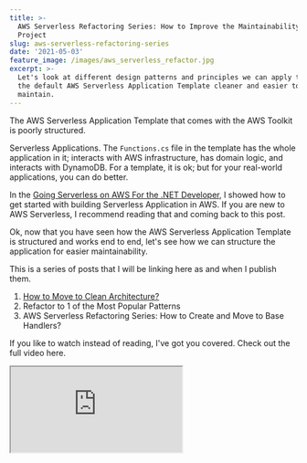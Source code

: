 ```yaml
---
title: >-
  AWS Serverless Refactoring Series: How to Improve the Maintainability of
  Project
slug: aws-serverless-refactoring-series
date: '2021-05-03'
feature_image: /images/aws_serverless_refactor.jpg
excerpt: >-
  Let's look at different design patterns and principles we can apply to make
  the default AWS Serverless Application Template cleaner and easier to
  maintain.
---
```

The AWS Serverless Application Template that comes with the AWS Toolkit is poorly structured.

Serverless Applications. The `Functions.cs` file in the template has the whole application in it; interacts with AWS infrastructure, has domain logic, and interacts with DynamoDB. For a template, it is ok; but for your real-world applications, you can do better.

In the [Going Serverless on AWS For the .NET Developer](/blog/aws-serverless-application/), I showed how to get started with building Serverless Application in AWS. If you are new to AWS Serverless, I recommend reading that and coming back to this post.

Ok, now that you have seen how the AWS Serverless Application Template is structured and works end to end, let's see how we can structure the application for easier maintainability.

This is a series of posts that I will be linking here as and when I publish them.

1.  [How to Move to Clean Architecture?](/blog/aws-serverless-refactoring-series-clean-architecture/)
2.  Refactor to 1 of the Most Popular Patterns
3.  AWS Serverless Refactoring Series: How to Create and Move to Base Handlers?

If you like to watch instead of reading, I've got you covered. Check out the full video here.

<iframe src="https://www.youtube.com/embed/XE1w52pNYr8" />

I hope you enjoy them!
